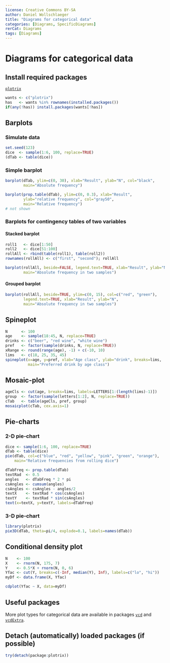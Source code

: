 ---
license: Creative Commons BY-SA
author: Daniel Wollschlaeger
title: "Diagrams for categorical data"
categories: [Diagrams, SpecificDiagrams]
rerCat: Diagrams
tags: [Diagrams]
---

Diagrams for categorical data
=========================

Install required packages
-------------------------

[`plotrix`](http://cran.r-project.org/package=plotrix)

```{r}
wants <- c("plotrix")
has   <- wants %in% rownames(installed.packages())
if(any(!has)) install.packages(wants[!has])
```

Barplots
-------------------------

### Simulate data
    
```{r}
set.seed(123)
dice  <- sample(1:6, 100, replace=TRUE)
(dTab <- table(dice))
```

###  Simple barplot

```{r rerDiagCategorical01}
barplot(dTab, ylim=c(0, 30), xlab="Result", ylab="N", col="black",
        main="Absolute frequency")
```

```{r eval=FALSE}
barplot(prop.table(dTab), ylim=c(0, 0.3), xlab="Result",
        ylab="relative frequency", col="gray50",
		main="Relative frequency")
# not shown
```

### Barplots for contingency tables of two variables

#### Stacked barplot

```{r rerDiagCategorical02}
roll1   <- dice[1:50]
roll2   <- dice[51:100]
rollAll <- rbind(table(roll1), table(roll2))
rownames(rollAll) <- c("first", "second"); rollAll

barplot(rollAll, beside=FALSE, legend.text=TRUE, xlab="Result", ylab="N",
        main="Absolute frequency in two samples")
```

#### Grouped barplot

```{r rerDiagCategorical03}
barplot(rollAll, beside=TRUE, ylim=c(0, 15), col=c("red", "green"),
        legend.text=TRUE, xlab="Result", ylab="N",
        main="Absolute frequency in two samples")
```

Spineplot
-------------------------

```{r rerDiagCategorical04}
N      <- 100
age    <- sample(18:45, N, replace=TRUE)
drinks <- c("beer", "red wine", "white wine")
pref   <- factor(sample(drinks, N, replace=TRUE))
xRange <- round(range(age), -1) + c(-10, 10)
lims   <- c(18, 25, 35, 45)
spineplot(x=age, y=pref, xlab="Age class", ylab="drink", breaks=lims,
          main="Preferred drink by age class")
```

Mosaic-plot
-------------------------

```{r rerDiagCategorical05}
ageCls <- cut(age, breaks=lims, labels=LETTERS[1:(length(lims)-1)])
group  <- factor(sample(letters[1:2], N, replace=TRUE))
cTab   <- table(ageCls, pref, group)
mosaicplot(cTab, cex.axis=1)
```

Pie-charts
-------------------------

### 2-D pie-chart

```{r rerDiagCategorical06}
dice <- sample(1:6, 100, replace=TRUE)
dTab <- table(dice)
pie(dTab, col=c("blue", "red", "yellow", "pink", "green", "orange"),
    main="Relative frequencies from rolling dice")

dTabFreq <- prop.table(dTab)
textRad  <- 0.5
angles   <- dTabFreq * 2 * pi
csAngles <- cumsum(angles)
csAngles <- csAngles - angles/2
textX    <- textRad * cos(csAngles)
textY    <- textRad * sin(csAngles)
text(x=textX, y=textY, labels=dTabFreq)
```

### 3-D pie-chart

```{r rerDiagCategorical07}
library(plotrix)
pie3D(dTab, theta=pi/4, explode=0.1, labels=names(dTab))
```

Conditional density plot
-------------------------

```{r}
N    <- 100
X    <- rnorm(N, 175, 7)
Y    <- 0.5*X + rnorm(N, 0, 6)
Yfac <- cut(Y, breaks=c(-Inf, median(Y), Inf), labels=c("lo", "hi"))
myDf <- data.frame(X, Yfac)
```

```{r rerDiagCategorical08}
cdplot(Yfac ~ X, data=myDf)
```

Useful packages
-------------------------

More plot types for categorical data are available in packages [`vcd`](http://cran.r-project.org/package=vcd) and [`vcdExtra`](http://cran.r-project.org/package=vcdExtra).

Detach (automatically) loaded packages (if possible)
-------------------------

```{r}
try(detach(package:plotrix))
```
